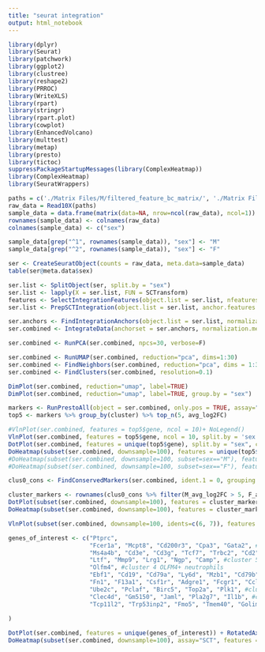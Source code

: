 ---
title: "seurat integration"
output: html_notebook
---
```{r include=FALSE}
library(dplyr)
library(Seurat)
library(patchwork)
library(ggplot2)
library(clustree)
library(reshape2)
library(PRROC)
library(WriteXLS)
library(rpart)
library(stringr)
library(rpart.plot)
library(cowplot)
library(EnhancedVolcano)
library(multtest)
library(metap)
library(presto)
library(tictoc)
suppressPackageStartupMessages(library(ComplexHeatmap))
library(ComplexHeatmap)
library(SeuratWrappers)
```

```{r}
paths = c('./Matrix Files/M/filtered_feature_bc_matrix/', './Matrix Files/F/filtered_feature_bc_matrix/')
raw_data = Read10X(paths)
sample_data = data.frame(matrix(data=NA, nrow=ncol(raw_data), ncol=1))
rownames(sample_data) <- colnames(raw_data)
colnames(sample_data) <- c("sex")

sample_data[grep("^1", rownames(sample_data)), "sex"] <- "M"
sample_data[grep("^2", rownames(sample_data)), "sex"] <- "F"

ser <- CreateSeuratObject(counts = raw_data, meta.data=sample_data)
table(ser@meta.data$sex)
```


```{r}
ser.list <- SplitObject(ser, split.by = "sex")
ser.list <- lapply(X = ser.list, FUN = SCTransform)
features <- SelectIntegrationFeatures(object.list = ser.list, nfeatures=3000)
ser.list <- PrepSCTIntegration(object.list = ser.list, anchor.features = features)
```

```{r}
ser.anchors <- FindIntegrationAnchors(object.list = ser.list, normalization.method = "SCT", anchor.features = features)
ser.combined <- IntegrateData(anchorset = ser.anchors, normalization.method = "SCT")
```



```{r}
ser.combined <- RunPCA(ser.combined, npcs=30, verbose=F)

ser.combined <- RunUMAP(ser.combined, reduction="pca", dims=1:30)
ser.combined <- FindNeighbors(ser.combined, reduction="pca", dims = 1:30)
ser.combined <- FindClusters(ser.combined, resolution=0.1)
```



```{r fig.height=5, fig.width=5}
DimPlot(ser.combined, reduction="umap", label=TRUE)
DimPlot(ser.combined, reduction="umap", label=TRUE, group.by = "sex")
```

```{r}
markers <- RunPrestoAll(object = ser.combined, only.pos = TRUE, assay="integrated")
top5 <- markers %>% group_by(cluster) %>% top_n(5, avg_log2FC)
```
```{r fig.height=5, fig.width=15}
#VlnPlot(ser.combined, features = top5$gene, ncol = 10)+ NoLegend()
VlnPlot(ser.combined, features = top5$gene, ncol = 10, split.by = 'sex')+ NoLegend()
DotPlot(ser.combined, features = unique(top5$gene), split.by = "sex", cols = c("blue", "red")) + RotatedAxis()
DoHeatmap(subset(ser.combined, downsample=100), features = unique(top5$gene), angle=90, draw.lines = F) + scale_fill_gradient(low="white", high="red4")
#DoHeatmap(subset(ser.combined, downsample=100, subset=sex=="M"), features = unique(top5$gene), angle=90, draw.lines = F) + scale_fill_gradient(low="white", high="red4")
#DoHeatmap(subset(ser.combined, downsample=100, subset=sex=="F"), features = unique(top5$gene), angle=90, draw.lines = F) + scale_fill_gradient(low="white", high="red4")
```


```{r}
clus0_cons <- FindConservedMarkers(ser.combined, ident.1 = 0, grouping.var = "sex", only.pos=T, assay="RNA")
```


```{r}
cluster_markers <- rownames(clus0_cons %>% filter(M_avg_log2FC > 5, F_avg_log2FC > 5))
DotPlot(subset(ser.combined, downsample=100), features = cluster_markers) + RotatedAxis()
DoHeatmap(subset(ser.combined, downsample=100), features = cluster_markers, angle=90, draw.lines = F) + scale_fill_gradient(low="white", high="red4")
```


```{r}
VlnPlot(subset(ser.combined, downsample=100, idents=c(6, 7)), features = c("Il33", "Il7r", "Il4", "Il5", "Ifny", "Il13", "Il10"), split.by = "sex", cols = c("blue", "red")) + RotatedAxis()
```



```{r fig.height=5, fig.width=10}

genes_of_interest <- c("Ptprc", 
                       "Fcer1a", "Mcpt8", "Cd200r3", "Cpa3", "Gata2", #cluster 7 MCs and Basophils
                       "Ms4a4b", "Cd3e", "Cd3g", "Tcf7", "Trbc2", "Cd2",  #cluster 6 T cells
                       "Ltf", "Mmp9", "Lrg1", "Ngp", "Camp", #cluster 5 stage 1 neutrophils
                       "Olfm4", #cluster 4 OLFM4+ neutrophils
                       "Ebf1", "Cd19", "Cd79a", "Ly6d", "Mzb1", "Cd79b", #cluster 3 B cells
                       "Fn1", "F13a1", "Csf1r", "Adgre1", "Fcgr1", "Ccl2", #cluster 3 Monocytes Macrophages
                       "Ube2c", "Pclaf", "Birc5", "Top2a", "Plk1", #cluster 2 Tregs
                       "Clec4d", "Gm5150", "Jaml", "Pla2g7", "Il1b", #cluster 1 neutrophils
                       "Tcp11l2", "Trp53inp2", "Fmo5", "Tmem40", "Golim4"  #cluster 0 neutrophils
                       
)

DotPlot(ser.combined, features = unique(genes_of_interest)) + RotatedAxis()  
DoHeatmap(subset(ser.combined, downsample=100), assay="SCT", features = genes_of_interest, angle=90, draw.lines = F) + scale_fill_gradient(low="white", high="red4")
```




















